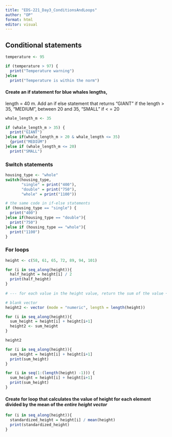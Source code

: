 ```yaml
---
title: "EDS-221_Day3_ConditionsAndLoops"
author: "OP"
format: html
editor: visual
---
```


## Conditional statements

```r
temperature <- 95

if (temperature > 97) {
  print("Temperature warning")
}else 
  print("Temperature is within the norm")
```

#### Create an if statement for blue whales lengths,

length = 40 m. Add an if else statement that returns "GIANT" if the length \> 35, "MEDIUM", between 20 and 35, "SMALL" if \< = 20

```r

whale_length_m <- 35

if (whale_length_m > 35) {
  print("GIANT")
}else if(whale_length_m > 20 & whale_length <= 35)
  {print("MEDIUM")
}else if (whale_length_m <= 20)
  print("SMALL")

```

### Switch statements

```r
housing_type <- "whole"
switch(housing_type, 
       "single" = print("400"),
       "double" = print("750"),
       "whole" = print("1100"))

# the same code in if-else statements
if (housing_type == "single") {
  print("400")
}else if(housing_type == "double"){
  print("750")
}else if (housing_type == "whole"){
  print("1100")
}

```

### For loops

```r
height <- c(58, 61, 65, 72, 89, 94, 101)

for (i in seq_along(height)){
  half_height = height[i] / 2
  print(half_height)
}
  
# --- for each value in the height value, return the sum of the value + the one right after if...

# blank vector
height2 <- vector (mode = "numeric", length = length(height))

for (i in seq_along(height)){
  sum_height = height[i] + height[i+1] 
  height2 <- sum_height
}

height2

```

```r


for (i in seq_along(height)){
  sum_height = height[i] + height[i+1] 
  print(sum_height)
}

```

```r
for (i in seq(1:(length(height) -1))) {
  sum_height = height[i] + height[i+1] 
  print(sum_height)
}

```

#### Create for loop that calculates the value of height for each element divided by the mean of the *entire height vector*

```r

for (i in seq_along(height)){
  standardized_height = height[i] / mean(height)
  print(standardized_height)
}
```
